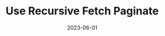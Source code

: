 ---
title: Use Recursive Fetch Paginate
description: React hook for handling fetch data recursively from paginated api
cover: https://res.cloudinary.com/dqo6txtrv/image/upload/v1730965031/Natserract%20Blog/projects/Screenshot_2024-11-07_at_15.37.00_wdhpqk.png
external: https://github.com/natserract/use-recursive-fetch-paginate
date: 2023-06-01
category: Package
---